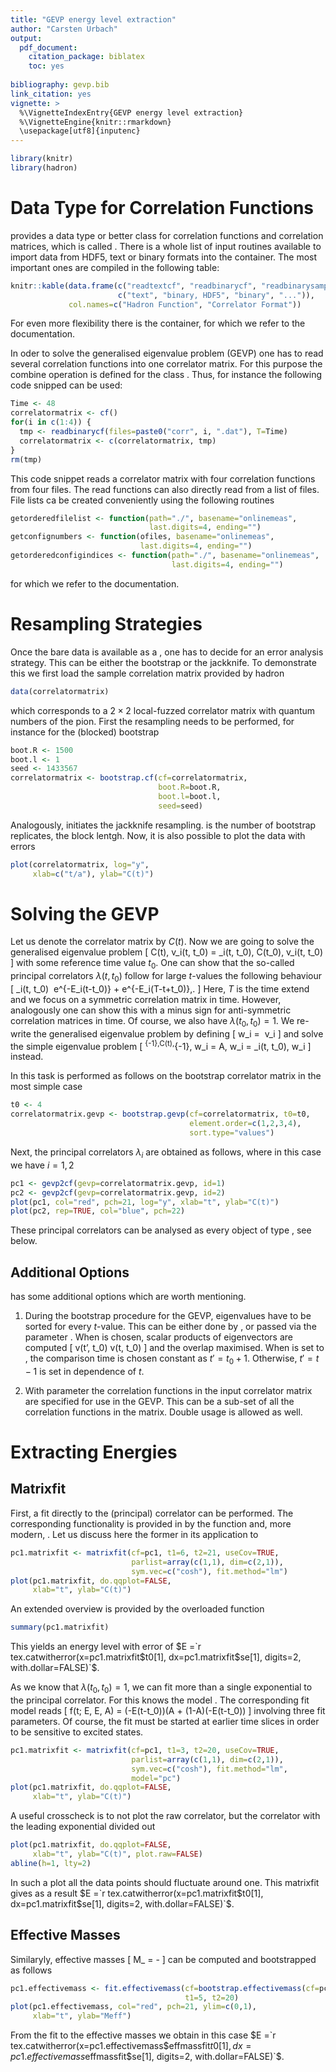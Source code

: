 ```yaml
---
title: "GEVP energy level extraction"
author: "Carsten Urbach"
output:
  pdf_document:
    citation_package: biblatex
    toc: yes
    
bibliography: gevp.bib
link_citation: yes
vignette: >
  %\VignetteIndexEntry{GEVP energy level extraction}
  %\VignetteEngine{knitr::rmarkdown}
  \usepackage[utf8]{inputenc}
---
```


```r
library(knitr)
library(hadron)
```

# Data Type \texttt{cf} for Correlation Functions

\texttt{hadron} provides a data type or better class for correlation
functions and correlation matrices, which is called \texttt{cf}. There
is a whole list of input
routines available to import data from HDF5, text or binary formats
into the \texttt{cf} container. The most important ones are compiled
in the following table:

```r
knitr::kable(data.frame(c("readtextcf", "readbinarycf", "readbinarysamples", "more?"),
                        c("text", "binary, HDF5", "binary", "...")),
             col.names=c("Hadron Function", "Correlator Format"))
```

For even more flexibility there is the \texttt{raw\_cf} container, for
which we refer to the documentation. 

In oder to solve the generalised eigenvalue problem (GEVP) one has to
read several correlation functions into one \texttt{cf} correlator
matrix. For this purpose the combine operation \texttt{c} is defined
for the class \texttt{cf}. Thus, for instance the following code
snipped can be used:

```r
Time <- 48
correlatormatrix <- cf()
for(i in c(1:4)) {
  tmp <- readbinarycf(files=paste0("corr", i, ".dat"), T=Time)
  correlatormatrix <- c(correlatormatrix, tmp)
}
rm(tmp)
```

This code snippet reads a correlator matrix with four correlation
functions from four files. The read functions can also directly read
from a list of files. File lists ca be created conveniently using the
following routines 

```r
getorderedfilelist <- function(path="./", basename="onlinemeas",
                               last.digits=4, ending="")
getconfignumbers <- function(ofiles, basename="onlinemeas",
                             last.digits=4, ending="")
getorderedconfigindices <- function(path="./", basename="onlinemeas",
                                    last.digits=4, ending="")
```

for which we refer to the documentation. 

# Resampling Strategies

Once the bare data is available as a \texttt{cf}, one has to decide
for an error analysis strategy. This can be either the bootstrap or
the jackknife. To demonstrate this we first load the sample
correlation matrix provided by hadron

```r
data(correlatormatrix)
```

which corresponds to a $2\times 2$ local-fuzzed correlator matrix with
quantum numbers of the pion.
First the resampling needs to be performed, for instance for the
(blocked) bootstrap

```r
boot.R <- 1500
boot.l <- 1
seed <- 1433567
correlatormatrix <- bootstrap.cf(cf=correlatormatrix,
                                 boot.R=boot.R,
                                 boot.l=boot.l,
                                 seed=seed)
```

Analogously, \texttt{jackknife.cf} initiates the jackknife
resampling. \texttt{boot.R} is the number of bootstrap replicates,
\texttt{boot.l} the block lentgh. Now, it is also possible to plot the
data with errors 

```r
plot(correlatormatrix, log="y",
     xlab=c("t/a"), ylab="C(t)")
```

# Solving the GEVP

Let us denote the correlator matrix by $C(t)$. Now we are going to
solve the generalised eigenvalue problem
\[
C(t)\, v_i(t, t_0)\ =\ \lambda_i(t, t_0)\, C(t_0)\, v_i(t, t_0)
\]
with some reference time value $t_0$. One can show that the so-called
principal correlators $\lambda(t, t_0)$ follow for large $t$-values
the following behaviour
\[
\lambda_i(t, t_0)\ \propto\ e^{-E_i(t-t_0)} + e^{-E_i(T-t+t_0)}\,.
\]
Here, $T$ is the time extend and we focus on a symmetric correlation
matrix in time. However, analogously one can show this with a minus
sign for anti-symmetric correlation matrices in time. Of course, we
also have $\lambda(t_0, t_0) = 1$. We re-write the generalised
eigenvalue problem by defining
\[
w_i\ =\ \sqrt{C(t_0)} v_i
\]
and solve the simple eigenvalue problem
\[
\sqrt{C(t_0)}^{-1}\,C(t)\,\sqrt{C(t_0)}^{-1}\, w_i\ =\ A\, w_i\ =\ \lambda_i(t, t_0)\, w_i
\]
instead.

In \texttt{hadron} this task is performed as follows on the bootstrap
correlator matrix in the most simple case

```r
t0 <- 4
correlatormatrix.gevp <- bootstrap.gevp(cf=correlatormatrix, t0=t0,
                                        element.order=c(1,2,3,4),
                                        sort.type="values")
```

Next, the principal correlators $\lambda_i$ are obtained as follows,
where in this case we have $i=1,2$

```r
pc1 <- gevp2cf(gevp=correlatormatrix.gevp, id=1)
pc2 <- gevp2cf(gevp=correlatormatrix.gevp, id=2)
plot(pc1, col="red", pch=21, log="y", xlab="t", ylab="C(t)")
plot(pc2, rep=TRUE, col="blue", pch=22)
```

These principal correlators can be analysed as every object of type
\texttt{cf}, see below. 

## Additional Options

\texttt{bootstrap.gevp} has some additional options which are worth
mentioning.

1. During the bootstrap procedure for the GEVP, eigenvalues have to be
   sorted for every $t$-value. This can be either done by
   \texttt{values}, \texttt{vectors} or \texttt{det} passed via the
   parameter \texttt{sort.type}. When \texttt{vectors} is chosen,
   scalar products of eigenvectors are computed
   \[
   v(t', t_0) \cdot v(t, t_0)
   \]
   and the overlap maximised. When \texttt{sort.t0} is set to
   \texttt{TRUE}, the comparison time is chosen constant as
   $t'=t_0+1$. Otherwise, $t'=t-1$ is set in dependence of $t$. 

2. With parameter \texttt{element.order} the correlation functions in
   the input correlator matrix are specified for use in the GEVP. This
   can be a sub-set of all the correlation functions in the
   matrix. Double usage is allowed as well.
   

# Extracting Energies

## Matrixfit

First, a fit directly to the (principal) correlator can be
performed. The corresponding functionality is provided in
\texttt{hadron} by the function \texttt{matrixfit} and, more modern,
\texttt{new\_matrixfit}. Let us discuss here the former in its
application to

```r
pc1.matrixfit <- matrixfit(cf=pc1, t1=6, t2=21, useCov=TRUE,
                           parlist=array(c(1,1), dim=c(2,1)),
                           sym.vec=c("cosh"), fit.method="lm")
plot(pc1.matrixfit, do.qqplot=FALSE,
     xlab="t", ylab="C(t)")
```

An extended overview is provided by the overloaded \texttt{summary}
function

```r
summary(pc1.matrixfit)
```

This yields an energy level with error of
$E =`r tex.catwitherror(x=pc1.matrixfit$t0[1], dx=pc1.matrixfit$se[1], digits=2, with.dollar=FALSE)`$.

As we know that $\lambda(t_0, t_0)=1$, we can fit more than a single
exponential to the principal correlator. For this \texttt{matrixfit}
knows the model \texttt{pc}. The corresponding fit model reads
\[
f(t; E, \Delta E, A)\ =\ \exp(-E(t-t_0))(A + (1-A)\exp(-\Delta E(t-t_0))
\]
involving three fit parameters. Of course, the fit must be started at
earlier time slices in order to be sensitive to excited states.

```r
pc1.matrixfit <- matrixfit(cf=pc1, t1=3, t2=20, useCov=TRUE,
                           parlist=array(c(1,1), dim=c(2,1)),
                           sym.vec=c("cosh"), fit.method="lm",
                           model="pc")
plot(pc1.matrixfit, do.qqplot=FALSE,
     xlab="t", ylab="C(t)")
```

A useful crosscheck is to not plot the raw correlator, but the
correlator with the leading exponential divided out

```r
plot(pc1.matrixfit, do.qqplot=FALSE,
     xlab="t", ylab="C(t)", plot.raw=FALSE)
abline(h=1, lty=2)
```

In such a plot all the data points should fluctuate around one. 
This matrixfit gives as a result
$E =`r tex.catwitherror(x=pc1.matrixfit$t0[1], dx=pc1.matrixfit$se[1], digits=2, with.dollar=FALSE)`$.


## Effective Masses

Similaryly, effective masses
\[
M_\mathrm{eff}\ =\ -\log\frac{C(t)}{C(t+1)}
\]
can be computed and bootstrapped as follows

```r
pc1.effectivemass <- fit.effectivemass(cf=bootstrap.effectivemass(cf=pc1),
                                       t1=5, t2=20)
plot(pc1.effectivemass, col="red", pch=21, ylim=c(0,1),
     xlab="t", ylab="Meff")
```

From the fit to the effective masses we obtain in this case
$E =`r tex.catwitherror(x=pc1.effectivemass$effmassfit$t0[1], dx=pc1.effectivemass$effmassfit$se[1], digits=2, with.dollar=FALSE)`$.

